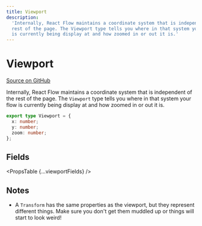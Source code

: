 ```yaml
---
title: Viewport
description:
  'Internally, React Flow maintains a coordinate system that is independent of the
  rest of the page. The Viewport type tells you where in that system your flow
  is currently being display at and how zoomed in or out it is.'
---
```



# Viewport

[Source on GitHub](https://github.com/xyflow/xyflow/blob/v11/packages/core/src/types/general.ts/#L93)

Internally, React Flow maintains a coordinate system that is independent of the
rest of the page. The `Viewport` type tells you where in that system your flow
is currently being display at and how zoomed in or out it is.

```ts
export type Viewport = {
  x: number;
  y: number;
  zoom: number;
};
```

## Fields

<PropsTable {...viewportFields} />

## Notes

- A `Transform` has the same properties as the viewport, but they represent
  different things. Make sure you don't get them muddled up or things will start
  to look weird!
